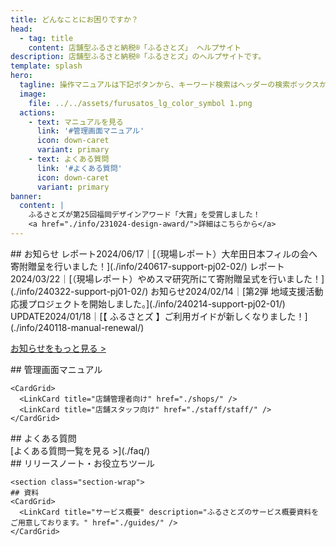 ```yaml
---
title: どんなことにお困りですか？
head:
  - tag: title
    content: 店舗型ふるさと納税®「ふるさとズ」 ヘルプサイト
description: 店舗型ふるさと納税®「ふるさとズ」のヘルプサイトです。
template: splash
hero:
  tagline: 操作マニュアルは下記ボタンから、キーワード検索はヘッダーの検索ボックスからご利用ください。
  image:
    file: ../../assets/furusatos_lg_color_symbol 1.png
  actions:
    - text: マニュアルを見る
      link: '#管理画面マニュアル'
      icon: down-caret
      variant: primary
    - text: よくある質問
      link: '#よくある質問'
      icon: down-caret
      variant: primary
banner:
  content: |
    ふるさとズが第25回福岡デザインアワード「大賞」を受賞しました！
    <a href="./info/231024-design-award/">詳細はこちらから</a>
---
```


<section id="top-index">
  ## お知らせ
  <span class="label">レポート</span>2024/06/17｜[（現場レポート）大牟田日本フィルの会へ寄附贈呈を行いました！](./info/240617-support-pj02-02/)  
  <span class="label">レポート</span>2024/03/22｜[（現場レポート）やめスマ研究所にて寄附贈呈式を行いました！](./info/240322-support-pj01-02/)  
  <span class="label">お知らせ</span>2024/02/14｜[第2弾 地域支援活動応援プロジェクトを開始しました。](./info/240214-support-pj02-01/)  
  <span class="label">UPDATE</span>2024/01/18｜[【 ふるさとズ 】ご利用ガイドが新しくなりました！](./info/240118-manual-renewal/)  
  
  [お知らせをもっと見る >](./info/)


  <section class="section-wrap">
    ## 管理画面マニュアル
    <LinkCard title="自治体関係者向け" href="./lg/" />

    <CardGrid>
      <LinkCard title="店舗管理者向け" href="./shops/" />
      <LinkCard title="店舗スタッフ向け" href="./staff/staff/" />
    </CardGrid>
  </section>

  <section class="section-wrap">
    ## よくある質問
    <div class="col4-wrap">
      <div class="col"><LinkCard title="Q.電子チケットの確認方法を教えてください" href="./lg/e-ticket/" /></div>
      <div class="col"><LinkCard title="Q.寄附を間違った場合は店側で削除が可能でしょうか？" href="./faq/delete/" /></div>
      <div class="col"><LinkCard title="Q.管理画面のステータス欄の承認済みはどのような意味ですか？" href="./faq/approved/" /></div>
      <div class="col"><LinkCard title="Q.LINEでのログインについて" href="./shops/linelogin/" /></div>
    </div>
    [よくある質問一覧を見る >](./faq/)
  </section>

  <section class="section-wrap">
    ## リリースノート・お役立ちツール
    <CardGrid>
      <LinkCard title="リリースノート" description="ふるさとズの新機能や改善など、日々のリリースに関する情報を確認できます。" href="./release-notes/" />
      <LinkCard title="お役立ちツール" description="販促にご利用いただけるツールを配布しています。" href="./promotion-tools/" />
    </CardGrid>
  </section>

    <section class="section-wrap">
    ## 資料
    <CardGrid>
      <LinkCard title="サービス概要" description="ふるさとズのサービス概要資料をご用意しております。" href="./guides/" />
    </CardGrid>
  </section>
</section>